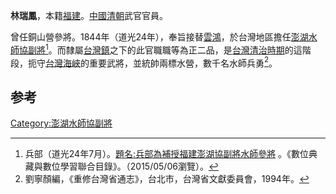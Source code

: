 '''林瑞鳳'''，本籍[[福建|福建]]。[[中國|中國]][[清朝|清朝]]武官官員。

曾任銅山營參將。1844年（道光24年），奉旨接替[[雲鴻|雲鴻]]，於台灣地區擔任[[澎湖水師協|澎湖水師協]][[副將|副將]]<ref>兵部（道光24年7月）。[http://catalog.digitalarchives.tw/item/00/28/58/4d.html 題名:兵部為補授福建澎湖協副將水師參將] {{Wayback|url=http://catalog.digitalarchives.tw/item/00/28/58/4d.html |date=20160304071248 }}。《數位典藏與數位學習聯合目錄》。（2015/05/06瀏覽）。</ref>。而隸屬[[台灣鎮|台灣鎮]]之下的此官職職等為正二品，是[[台灣清治時期|台灣清治時期]]的這階段，扼守[[台灣海峽|台灣海峽]]的重要武將，並統帥兩標水營，數千名水師兵勇<ref>劉寧顏編，《重修台灣省通志》，台北市，台灣省文獻委員會，1994年。</ref>。

==参考==
{{reflist}}
{{start box}}
{{s-off}}
{{s-before|[[雲鴻|雲鴻]]}}
{{s-title|[[澎湖水師協|澎湖水師協]][[副將|副將]]|1844年上任}}
{{s-after|[[施得高|施得高]]}}
{{end box}}

[[Category:澎湖水師協副將|Category:澎湖水師協副將]]